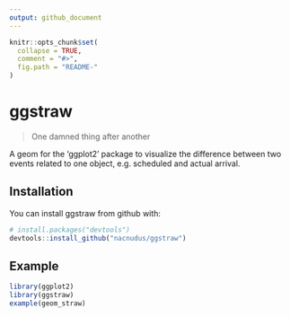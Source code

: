 ```yaml
---
output: github_document
---
```


<!-- README.md is generated from README.Rmd. Please edit that file -->

```r
knitr::opts_chunk$set(
  collapse = TRUE,
  comment = "#>",
  fig.path = "README-"
)
```

# ggstraw

> One damned thing after another

A geom for the 'ggplot2' package to visualize the difference between two events
related to one object, e.g. scheduled and actual arrival.

## Installation

You can install ggstraw from github with:

```r
# install.packages("devtools")
devtools::install_github("nacnudus/ggstraw")
```

## Example

```r
library(ggplot2)
library(ggstraw)
example(geom_straw)
```
